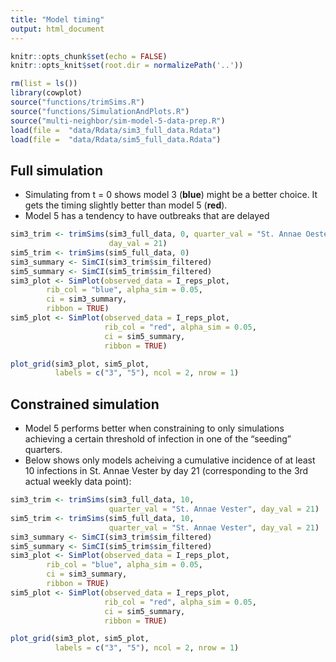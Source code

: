 ```yaml
---
title: "Model timing"
output: html_document
---
```


```r
knitr::opts_chunk$set(echo = FALSE)
knitr::opts_knit$set(root.dir = normalizePath('..'))

```

```r
rm(list = ls())
library(cowplot)
source("functions/trimSims.R")
source("functions/SimulationAndPlots.R")
source("multi-neighbor/sim-model-5-data-prep.R")
load(file =  "data/Rdata/sim3_full_data.Rdata")
load(file =  "data/Rdata/sim5_full_data.Rdata")

```
## Full simulation

* Simulating from t = 0 shows model 3 (**blue**) might be a better choice. It 
gets the timing slightly better than model 5 (**red**). 
* Model 5 has a tendency to have outbreaks that are delayed

```r
sim3_trim <- trimSims(sim3_full_data, 0, quarter_val = "St. Annae Oester",
                      day_val = 21)
sim5_trim <- trimSims(sim5_full_data, 0)
sim3_summary <- SimCI(sim3_trim$sim_filtered)
sim5_summary <- SimCI(sim5_trim$sim_filtered)
sim3_plot <- SimPlot(observed_data = I_reps_plot,
        rib_col = "blue", alpha_sim = 0.05,
        ci = sim3_summary,
        ribbon = TRUE)
sim5_plot <- SimPlot(observed_data = I_reps_plot,
                     rib_col = "red", alpha_sim = 0.05,
                     ci = sim5_summary,
                     ribbon = TRUE)
```

```r
plot_grid(sim3_plot, sim5_plot,
          labels = c("3", "5"), ncol = 2, nrow = 1)

```

## Constrained simulation

* Model 5 performs better when constraining to only simulations achieving a certain threshold of infection in one of the "seeding" quarters. 
* Below shows only models acheiving a cumulative incidence of at least 10 infections in St. Annae Vester by day 21 (corresponding to the 3rd actual weekly data point):
```r
sim3_trim <- trimSims(sim3_full_data, 10,
                      quarter_val = "St. Annae Vester", day_val = 21)
sim5_trim <- trimSims(sim5_full_data, 10,
                      quarter_val = "St. Annae Vester", day_val = 21)
sim3_summary <- SimCI(sim3_trim$sim_filtered)
sim5_summary <- SimCI(sim5_trim$sim_filtered)
sim3_plot <- SimPlot(observed_data = I_reps_plot,
        rib_col = "blue", alpha_sim = 0.05,
        ci = sim3_summary,
        ribbon = TRUE)
sim5_plot <- SimPlot(observed_data = I_reps_plot,
                     rib_col = "red", alpha_sim = 0.05,
                     ci = sim5_summary,
                     ribbon = TRUE)
```

```r
plot_grid(sim3_plot, sim5_plot,
          labels = c("3", "5"), ncol = 2, nrow = 1)

```
